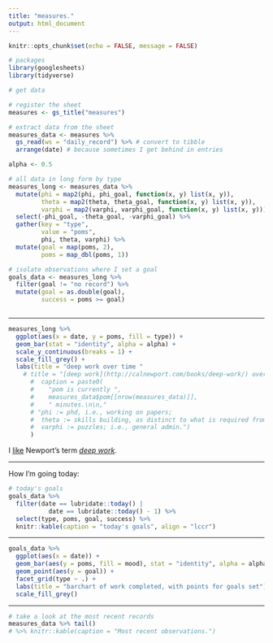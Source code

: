 ```yaml
---
title: "measures."
output: html_document
---
```


```r
knitr::opts_chunk$set(echo = FALSE, message = FALSE)

# packages
library(googlesheets)
library(tidyverse)

# get data

# register the sheet
measures <- gs_title("measures")

# extract data from the sheet
measures_data <- measures %>% 
  gs_read(ws = "daily_record") %>% # convert to tibble
  arrange(date) # because sometimes I get behind in entries

```

```r

alpha <- 0.5

```


```r

# all data in long form by type
measures_long <- measures_data %>%
  mutate(phi = map2(phi, phi_goal, function(x, y) list(x, y)),
         theta = map2(theta, theta_goal, function(x, y) list(x, y)),
         varphi = map2(varphi, varphi_goal, function(x, y) list(x, y))) %>% 
  select(-phi_goal, -theta_goal, -varphi_goal) %>% 
  gather(key = "type",
         value = "poms",
         phi, theta, varphi) %>% 
  mutate(goal = map(poms, 2),
         poms = map_dbl(poms, 1))

```

```r
# isolate observations where I set a goal
goals_data <- measures_long %>% 
  filter(goal != "no record") %>% 
  mutate(goal = as.double(goal),
         success = poms >= goal)



```

***

```r
measures_long %>% 
  ggplot(aes(x = date, y = poms, fill = type)) + 
  geom_bar(stat = "identity", alpha = alpha) +
  scale_y_continuous(breaks = 1) +
  scale_fill_grey() +
  labs(title = "deep work over time "
    # title = "[deep work](http://calnewport.com/books/deep-work/) over time"#, 
      #  caption = paste0(
      #    "pom is currently ",
      #    measures_data$pom[[nrow(measures_data)]],
      #    " minutes.\n\n,"
      # "phi := phd, i.e., working on papers; 
      #  theta := skills building, as distinct to what is required from current papers. 
      #  varphi := puzzles; i.e., general admin.")
      )

```

I [like](post/2018-07-06-index-cards-bujo-pomodoros) Newport's term [*deep work*](http://calnewport.com/books/deep-work/).  

***

How I'm going today:

```r
# today's goals
goals_data %>% 
  filter(date == lubridate::today() | 
           date == lubridate::today() - 1) %>% 
  select(type, poms, goal, success) %>% 
  knitr::kable(caption = "today's goals", align = "lccr")

```

***

```r
goals_data %>% 
  ggplot(aes(x = date)) +
  geom_bar(aes(y = poms, fill = mood), stat = "identity", alpha = alpha) +
  geom_point(aes(y = goal)) +
  facet_grid(type ~ .) +
  labs(title = "barchart of work completed, with points for goals set") + 
  scale_fill_grey()

```

***

```r

# take a look at the most recent records
measures_data %>% tail() 
# %>% knitr::kable(caption = "Most recent observations.")

```

